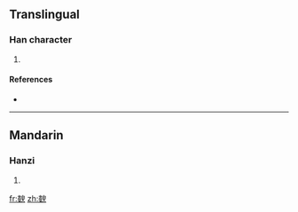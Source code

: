 ==Translingual==

===Han character===
{{Han char|rn=67|rad=文|as=15|sn=19|four=0713<sub>7</sub>|canj=卜戈竹X人 (YIHXO)}}

# {{defn|Han|sort=文15}}

====References====
* {{Han ref|kx=0477.210|dkj=13484|dj=0835.240|hdz=32171.070|uh=6594|ud=26004|bh=EFD8|bd=61400}}

----

==Mandarin==

===Hanzi===
{{cmn-hanzi|pin=[[yǔ]] ([[yu3]])|wg=yü<sup>3</sup>}}

# {{defn|Mandarin|sort=文15}}

[[fr:斔]]
[[zh:斔]]